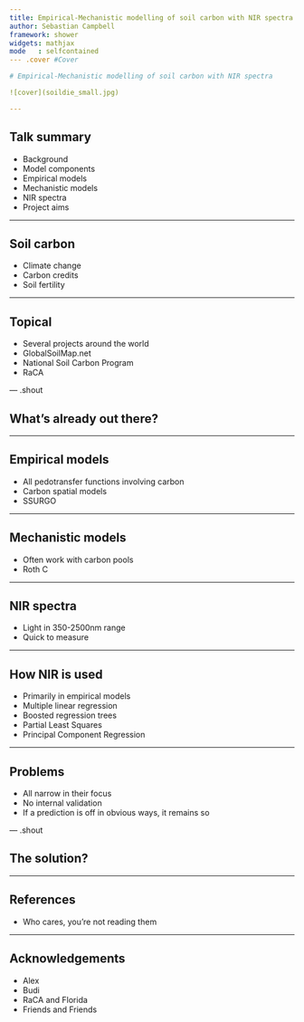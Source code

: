 ```yaml
---
title: Empirical-Mechanistic modelling of soil carbon with NIR spectra
author: Sebastian Campbell
framework: shower
widgets: mathjax
mode   : selfcontained
--- .cover #Cover

# Empirical-Mechanistic modelling of soil carbon with NIR spectra

![cover](soildie_small.jpg)

---
```


## Talk summary

- Background
- Model components
 - Empirical models
 - Mechanistic models
 - NIR spectra
- Project aims

---

## Soil carbon

- Climate change
- Carbon credits
- Soil fertility

---

## Topical

- Several projects around the world
 - GlobalSoilMap.net
 - National Soil Carbon Program
 - RaCA

--- .shout

## What's already out there?

---

## Empirical models

- All pedotransfer functions involving carbon
- Carbon spatial models
 - SSURGO

---

## Mechanistic models

- Often work with carbon pools
 - Roth C

---

## NIR spectra

- Light in 350-2500nm range
- Quick to measure

---

## How NIR is used

- Primarily in empirical models
 - Multiple linear regression
 - Boosted regression trees
 - Partial Least Squares
 - Principal Component Regression

---

## Problems

- All narrow in their focus
- No internal validation
 - If a prediction is off in obvious ways, it remains so

--- .shout

## The solution?

---

## References

- Who cares, you're not reading them

---

## Acknowledgements

- Alex
- Budi
- RaCA and Florida
- Friends and Friends
